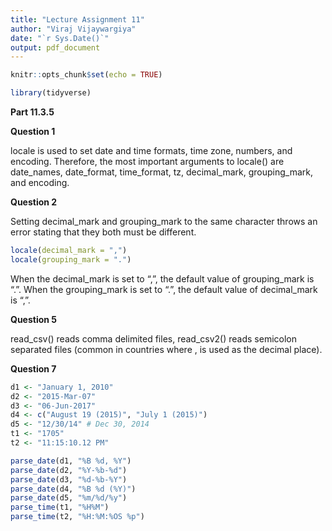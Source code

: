 ```yaml
---
title: "Lecture Assignment 11"
author: "Viraj Vijaywargiya"
date: "`r Sys.Date()`"
output: pdf_document
---
```


```r
knitr::opts_chunk$set(echo = TRUE)
```

```r
library(tidyverse)
```


\newpage 
**Part 11.3.5**

**Question 1**

locale is used to set date and time formats, time zone, numbers, and encoding. Therefore, the most important arguments to locale() are date_names, date_format, time_format, tz, decimal_mark, grouping_mark, and encoding.


**Question 2**

Setting decimal_mark and grouping_mark to the same character throws an error stating that they both must be different.

```r
locale(decimal_mark = ",")
locale(grouping_mark = ".")
```

When the decimal_mark is set to ",", the default value of grouping_mark is ".". When the grouping_mark is set to ".", the default value of decimal_mark is ",".

**Question 5**

read_csv() reads comma delimited files, read_csv2() reads semicolon separated files (common in countries where , is used as the decimal place).

\newpage
**Question 7**

```r
d1 <- "January 1, 2010"
d2 <- "2015-Mar-07"
d3 <- "06-Jun-2017"
d4 <- c("August 19 (2015)", "July 1 (2015)")
d5 <- "12/30/14" # Dec 30, 2014
t1 <- "1705"
t2 <- "11:15:10.12 PM"

parse_date(d1, "%B %d, %Y")
parse_date(d2, "%Y-%b-%d")
parse_date(d3, "%d-%b-%Y")
parse_date(d4, "%B %d (%Y)")
parse_date(d5, "%m/%d/%y")
parse_time(t1, "%H%M")
parse_time(t2, "%H:%M:%OS %p")
```




